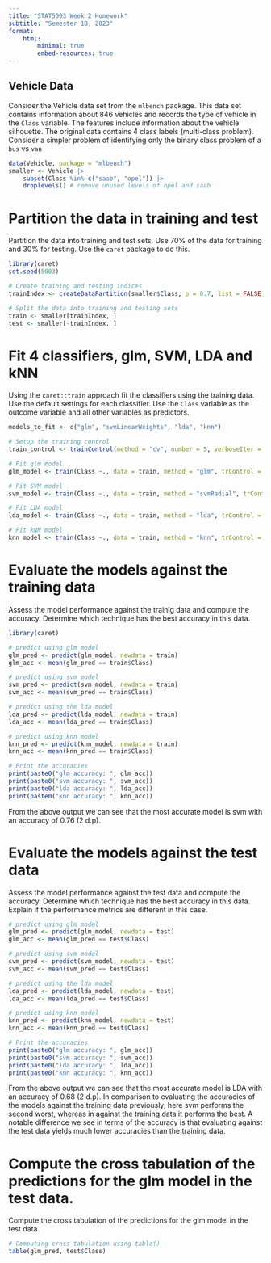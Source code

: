 ```yaml
---
title: "STAT5003 Week 2 Homework"
subtitle: "Semester 1B, 2023"
format:
    html: 
        minimal: true
        embed-resources: true
---
```


## Vehicle Data

Consider the Vehicle data set from the `mlbench` package. This data set contains information about 846 vehicles and records the type of vehicle in the `Class` variable. The features include information about the vehicle silhouette. The original data contains 4 class labels (multi-class problem). Consider a simpler problem of identifying only the binary class problem of a `bus` vs `van`

```r
data(Vehicle, package = "mlbench")
smaller <- Vehicle |>
    subset(Class %in% c("saab", "opel")) |>
    droplevels() # remove unused levels of opel and saab
```

# Partition the data in training and test

Partition the data into training and test sets. Use 70% of the data for training and 30% for testing. Use the `caret` package to do this.

```r
library(caret)
set.seed(5003)

# Create training and testing indices
trainIndex <- createDataPartition(smaller$Class, p = 0.7, list = FALSE) 

# Split the data into training and testing sets
train <- smaller[trainIndex, ]
test <- smaller[-trainIndex, ]

```

# Fit 4 classifiers, glm, SVM, LDA and kNN

Using the `caret::train` approach fit the classifiers using the training data. Use the default settings for each classifier. Use the `Class` variable as the outcome variable and all other variables as predictors.

```r
models_to_fit <- c("glm", "svmLinearWeights", "lda", "knn")

# Setup the training control 
train_control <- trainControl(method = "cv", number = 5, verboseIter = FALSE)

# Fit glm model 
glm_model <- train(Class ~., data = train, method = "glm", trControl = train_control)

# Fit SVM model 
svm_model <- train(Class ~., data = train, method = "svmRadial", trControl = train_control)

# Fit LDA model 
lda_model <- train(Class ~., data = train, method = "lda", trControl = train_control) 

# Fit kNN model 
knn_model <- train(Class ~., data = train, method = "knn", trControl = train_control)
```

# Evaluate the models against the training data

Assess the model performance against the trainig data and compute the accuracy. Determine which technique has the best accuracy in this data.

```r
library(caret)

# predict using glm model 
glm_pred <- predict(glm_model, newdata = train) 
glm_acc <- mean(glm_pred == train$Class) 

# predict using svm model 
svm_pred <- predict(svm_model, newdata = train) 
svm_acc <- mean(svm_pred == train$Class) 

# predict using the lda model 
lda_pred <- predict(lda_model, newdata = train) 
lda_acc <- mean(lda_pred == train$Class)

# predict using knn model 
knn_pred <- predict(knn_model, newdata = train) 
knn_acc <- mean(knn_pred == train$Class) 

# Print the accuracies
print(paste0("glm accuracy: ", glm_acc))
print(paste0("svm accuracy: ", svm_acc))
print(paste0("lda accuracy: ", lda_acc))
print(paste0("knn accuracy: ", knn_acc))

```
From the above output we can see that the most accurate model is svm with an accuracy of 0.76 (2 d.p).

# Evaluate the models against the test data

Assess the model performance against the test data and compute the accuracy. Determine which technique has the best accuracy in this data. Explain if the performance metrics are different in this case.

```r
# predict using glm model 
glm_pred <- predict(glm_model, newdata = test) 
glm_acc <- mean(glm_pred == test$Class) 

# predict using svm model 
svm_pred <- predict(svm_model, newdata = test) 
svm_acc <- mean(svm_pred == test$Class) 

# predict using the lda model 
lda_pred <- predict(lda_model, newdata = test) 
lda_acc <- mean(lda_pred == test$Class)

# predict using knn model 
knn_pred <- predict(knn_model, newdata = test) 
knn_acc <- mean(knn_pred == test$Class) 

# Print the accuracies
print(paste0("glm accuracy: ", glm_acc))
print(paste0("svm accuracy: ", svm_acc))
print(paste0("lda accuracy: ", lda_acc))
print(paste0("knn accuracy: ", knn_acc))

```
From the above output we can see that the most accurate model is LDA with an accuracy of 0.68 (2 d.p). In comparison to evaluating the accuracies of the models against the training data previously, here svm performs the second worst, whereas in against the training data it performs the best. A notable difference we see in terms of the accuracy is that evaluating against the test data yields much lower accuracies than the training data. 

# Compute the cross tabulation of the predictions for the glm model in the test data.

Compute the cross tabulation of the predictions for the glm model in the test data.

```r
# Computing cross-tabulation using table()
table(glm_pred, test$Class) 

```
